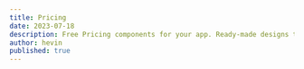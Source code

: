 ```yaml
---
title: Pricing
date: 2023-07-18
description: Free Pricing components for your app. Ready-made designs to enhance your projects
author: hevin
published: true
---
```


<ComponentPreview
  title="Pricing with animated number changing effect"
  name="pricing-four"
/>

<Separator />

<ComponentPreview title="Pricing with confetti effect" name="pricing-two" />

<Separator />

<ComponentPreview title="Pricing focused on PRO plan" name="pricing-one" />

<Separator />

<ComponentPreview title="Pricing with multiple plans" name="pricing-three" />

<Separator />

<ComponentPreview
  title="Pricing with detailed description"
  name="pricing-five"
/>
